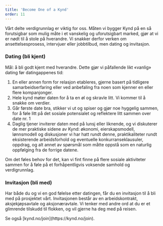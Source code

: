 ```yaml
---
title: 'Become One of a Kynd'
order: 11
---
```



<Prose align="left" wide="true">
  <p>
    Vårt delte verdigrunnlag er viktig for oss. Måten vi bygger Kynd på en så forutsigbar som mulig
    måte i et vanskelig og uforutsigbart marked, gjør at vi er nødt til å stole på hverandre. Vi
    snakker derfor verken om ansettelsesprosess, intervjuer eller jobbtilbud, men dating og
    invitasjon.
  </p>
  <h3 id="dating">Dating (bli kjent)</h3>
  <p>
    Mål: å bli godt kjent med hverandre. Dette gjør vi påfallende likt «vanlig» dating før
    datingappenes tid:
  </p>
  <ol>
    <li>
      En eller annen form for relasjon etableres, gjerne basert på tidligere samarbeidserfaring
      eller ved anbefaling fra noen som kjenner en eller flere kompanjonger.
    </li>
    <li>
      Hele kynd møter daten for å ta en øl og skravle litt. Vi kommer til å snakke om verdier.
    </li>
    <li>
      Går første date bra, stikker vi ut og spiser og gjør noe hyggelig sammen, for å føle litt på
      det sosiale potensialet og reflektere litt sammen over date nr. 1
    </li>
    <li>
      Daglig tjener inviterer daten med på lunsj eller liknende, og vi diskuterer de mer praktiske
      sidene av Kynd: økonomi, eierskapsmodell, lønnsmodell og diskusjoner vi har hatt rundt denne,
      praktikaliteter rundt eksisterende arbeidsforhold og eventuelle konkurranseklausuler, oppdrag,
      og alt annet av spørsmål som måtte oppstå som en naturlig oppfølging fra de forrige datene.
    </li>
  </ol>

  <p>
    Om det føles behov for det, kan vi fint finne på flere sosiale aktiviteter sammen for å føle på
    et forhåpentligvis voksende samhold og verdigrunnlag.
  </p>
  <h3 id="invitasjon">Invitasjon (bli med)</h3>
  <p>
    Har både du og vi en god følelse etter datingen, får du en invitasjon til å bli med på
    prosjektet vårt. Invitasjonen består av en arbeidskontrakt, aksjekjøpsavtale og aksjonæravtale.
    Vi tenker med andre ord at du er et glimrende tilskudd til flokken, og vil gjerne ha deg med på
    reisen.
  </p>
  <p>Se også [kynd.no/join](https://kynd.no/join).</p>
</Prose>
